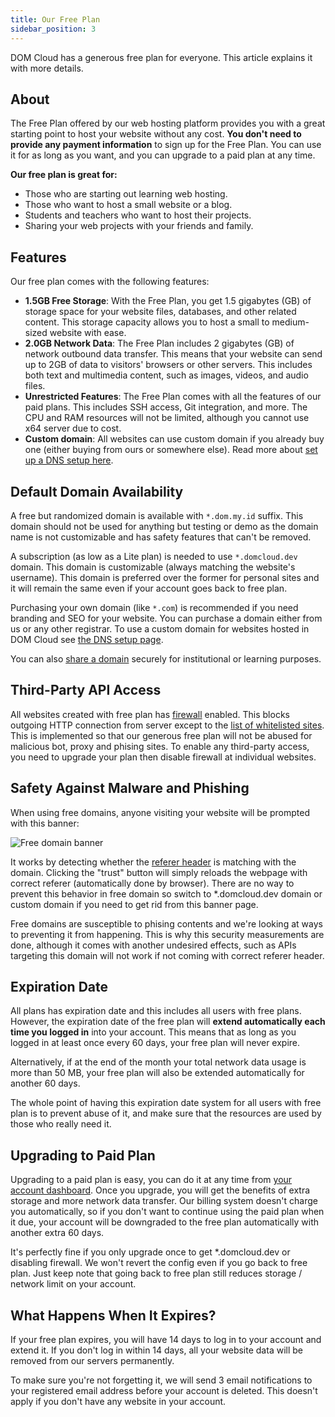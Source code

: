 ```yaml
---
title: Our Free Plan
sidebar_position: 3
---
```


DOM Cloud has a generous free plan for everyone. This article explains it with more details.

## About

The Free Plan offered by our web hosting platform provides you with a great starting point to host your website without any cost. **You don't need to provide any payment information** to sign up for the Free Plan. You can use it for as long as you want, and you can upgrade to a paid plan at any time.

**Our free plan is great for:**

+ Those who are starting out learning web hosting.
+ Those who want to host a small website or a blog.
+ Students and teachers who want to host their projects.
+ Sharing your web projects with your friends and family.

## Features

Our free plan comes with the following features:

+ **1.5GB Free Storage**: With the Free Plan, you get 1.5 gigabytes (GB) of storage space for your website files, databases, and other related content. This storage capacity allows you to host a small to medium-sized website with ease.
+ **2.0GB Network Data**: The Free Plan includes 2 gigabytes (GB) of network outbound data transfer. This means that your website can send up to 2GB of data to visitors' browsers or other servers. This includes both text and multimedia content, such as images, videos, and audio files.
+ **Unrestricted Features**: The Free Plan comes with all the features of our paid plans. This includes SSH access, Git integration, and more. The CPU and RAM resources will not be limited, although you cannot use x64 server due to cost.
+ **Custom domain**: All websites can use custom domain if you already buy one (either buying from ours or somewhere else). Read more about [set up a DNS setup here](../features/dns.mdx).

## Default Domain Availability

A free but randomized domain is available with `*.dom.my.id` suffix. This domain should not be used for anything but testing or demo as the domain name is not customizable and has safety features that can't be removed.

A subscription (as low as a Lite plan) is needed to use `*.domcloud.dev` domain. This domain is customizable (always matching the website's username). This domain is preferred over the former for personal sites and it will remain the same even if your account goes back to free plan.

Purchasing your own domain (like `*.com`) is recommended if you need branding and SEO for your website. You can purchase a domain either from us or any other registrar. To use a custom domain for websites hosted in DOM Cloud see [the DNS setup page](../features/dns.mdx).

You can also [share a domain](../features/dns.mdx#sharing-a-domain) securely for institutional or learning purposes.

## Third-Party API Access

All websites created with free plan has [firewall](../features/security.mdx#outbound-connection) enabled. This blocks outgoing HTTP connection from server except to the [list of whitelisted sites](https://github.com/domcloud/bridge/blob/main/src/whitelist/sites.conf). This is implemented so that our generous free plan will not be abused for malicious bot, proxy and phising sites. To enable any third-party access, you need to upgrade your plan then disable firewall at individual websites.

## Safety Against Malware and Phishing

When using free domains, anyone visiting your website will be prompted with this banner:

![Free domain banner](/assets/ss/freedomainbanner.png)

It works by detecting whether the [referer header](https://developer.mozilla.org/en-US/docs/Web/HTTP/Headers/Referer) is matching with the domain. Clicking the "trust" button will simply reloads the webpage with correct referer (automatically done by browser). There are no way to prevent this behavior in free domain so switch to \*.domcloud.dev domain or custom domain if you need to get rid from this banner page.

Free domains are susceptible to phising contents and we're looking at ways to preventing it from happening. This is why this security measurements are done, although it comes with another undesired effects, such as APIs targeting this domain will not work if not coming with correct referer header.

## Expiration Date

All plans has expiration date and this includes all users with free plans. However, the expiration date of the free plan will **extend automatically each time you logged in** into your account. This means that as long as you logged in at least once every 60 days, your free plan will never expire.

Alternatively, if at the end of the month your total network data usage is more than 50 MB, your free plan will also be extended automatically for another 60 days. 

The whole point of having this expiration date system for all users with free plan is to prevent abuse of it, and make sure that the resources are used by those who really need it.

## Upgrading to Paid Plan

Upgrading to a paid plan is easy, you can do it at any time from [your account dashboard](https://my.domcloud.co/user/upgrade). Once you upgrade, you will get the benefits of extra storage and more network data transfer. Our billing system doesn't charge you automatically, so if you don't want to continue using the paid plan when it due, your account will be downgraded to the free plan automatically with another extra 60 days.

It's perfectly fine if you only upgrade once to get *.domcloud.dev or disabling firewall. We won't revert the config even if you go back to free plan. Just keep note that going back to free plan still reduces storage / network limit on your account. 

## What Happens When It Expires?

If your free plan expires, you will have 14 days to log in to your account and extend it. If you don't log in within 14 days, all your website data will be removed from our servers permanently.

To make sure you're not forgetting it, we will send 3 email notifications to your registered email address before your account is deleted. This doesn't apply if you don't have any website in your account.
